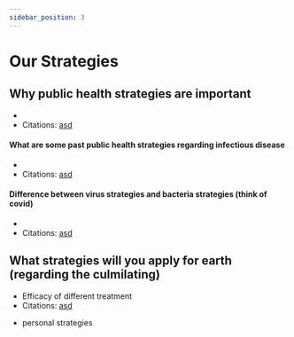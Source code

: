 ```yaml
---
sidebar_position: 3
---
```


# Our Strategies
## Why public health strategies are important
- 
- Citations: [asd](https://www.britannica.com/science/bacteria/Evolution-of-bacteria)
#### What are some past public health strategies regarding infectious disease
- 
- Citations: [asd](https://www.britannica.com/science/bacteria/Evolution-of-bacteria)
#### Difference between virus strategies and bacteria strategies (think of covid)
- 
- Citations: [asd](https://www.britannica.com/science/bacteria/Evolution-of-bacteria)
## What strategies will you apply for earth (regarding the culmilating)
- Efficacy of different treatment
- Citations: [asd](https://www.britannica.com/science/bacteria/Evolution-of-bacteria)
+ personal strategies